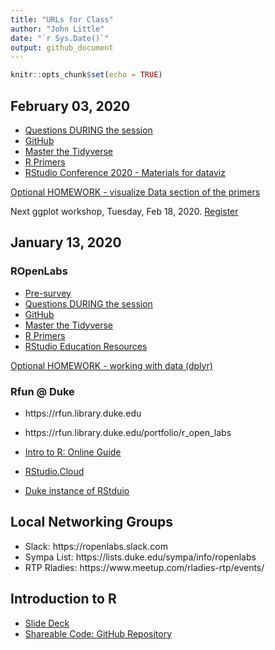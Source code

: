 ```yaml
---
title: "URLs for Class"
author: "John Little"
date: "`r Sys.Date()`"
output: github_document
---
```


```r
knitr::opts_chunk$set(echo = TRUE)
```

## February 03, 2020

- [Questions DURING the session](https://is.gd/ropen_questions_jan13)
- [GitHub](https://github.com/libjohn/ropenlabs)
- [Master the Tidyverse](https://github.com/rstudio/master-the-tidyverse)
- [R Primers](https://rstudio.cloud/learn/primers/)
- [RStudio Conference 2020 - Materials for dataviz](https://github.com/rstudio-conf-2020/dataviz)

[Optional HOMEWORK - visualize Data section of the primers](https://rstudio.cloud/learn/primers/3)

Next ggplot workshop, Tuesday, Feb 18, 2020.  [Register](https://duke.libcal.com/event/6158216)

## January 13, 2020


### ROpenLabs

- [Pre-survey](https://is.gd/ropen_pre2020)
- [Questions DURING the session](https://is.gd/ropen_questions_jan13)
- [GitHub](https://github.com/libjohn/ropenlabs)
- [Master the Tidyverse](https://github.com/rstudio/master-the-tidyverse)
- [R Primers](https://rstudio.cloud/learn/primers/)
- [RStudio Education Resources](https://education.rstudio.com/learn/)


[Optional HOMEWORK - working with data (dplyr)](https://rstudio.cloud/learn/primers/2)

### Rfun @ Duke

- https://rfun.library.duke.edu
- https://rfun.library.duke.edu/portfolio/r_open_labs
- [Intro to R: Online Guide](https://rfun.library.duke.edu/intro2r)

- [RStudio.Cloud ](http://rstudio.cloud/)
- [Duke instance of RStduio](https://vm-manage.oit.duke.edu/containers/rstudio)

## Local Networking Groups

- Slack:  		https://ropenlabs.slack.com
- Sympa List: 	https://lists.duke.edu/sympa/info/ropenlabs
- RTP Rladies:	https://www.meetup.com/rladies-rtp/events/

## Introduction to R

- [Slide Deck](https://rfun.library.duke.edu/intro2r/slides)  
- [Shareable Code: GitHub Repository](https://github.com/libjohn/intro2r-code)

